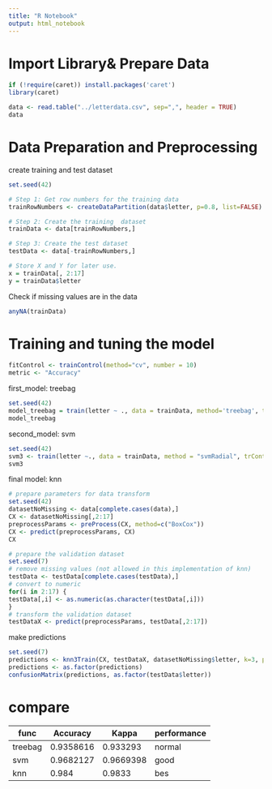 ```yaml
---
title: "R Notebook"
output: html_notebook
---
```



# Import Library& Prepare Data

```r
if (!require(caret)) install.packages('caret')
library(caret)
```


```r
data <- read.table("../letterdata.csv", sep=",", header = TRUE)
data
```


# Data Preparation and Preprocessing

create training and test dataset
```r
set.seed(42)

# Step 1: Get row numbers for the training data
trainRowNumbers <- createDataPartition(data$letter, p=0.8, list=FALSE)

# Step 2: Create the training  dataset
trainData <- data[trainRowNumbers,]

# Step 3: Create the test dataset
testData <- data[-trainRowNumbers,]

# Store X and Y for later use.
x = trainData[, 2:17]
y = trainData$letter  
```



Check if missing values are in the data

```r
anyNA(trainData)
```



# Training and tuning the model

```r
fitControl <- trainControl(method="cv", number = 10)
metric <- "Accuracy"
```

first_model: treebag
```r
set.seed(42)
model_treebag = train(letter ~ ., data = trainData, method='treebag', trControl = fitControl)
model_treebag
```

second_model: svm
```r
set.seed(42)
svm3 <- train(letter ~., data = trainData, method = "svmRadial", trControl = fitControl, metric=metric, tuneLength = 10)
svm3
```


final model: knn
```r
# prepare parameters for data transform
set.seed(42)
datasetNoMissing <- data[complete.cases(data),]
CX <- datasetNoMissing[,2:17]
preprocessParams <- preProcess(CX, method=c("BoxCox"))
CX <- predict(preprocessParams, CX)
CX
```

```r
# prepare the validation dataset
set.seed(7)
# remove missing values (not allowed in this implementation of knn)
testData <- testData[complete.cases(testData),]
# convert to numeric
for(i in 2:17) {
testData[,i] <- as.numeric(as.character(testData[,i]))
}
# transform the validation dataset
testDataX <- predict(preprocessParams, testData[,2:17])

```

make predictions
```r

set.seed(7)
predictions <- knn3Train(CX, testDataX, datasetNoMissing$letter, k=3, prob=FALSE)
predictions <- as.factor(predictions)
confusionMatrix(predictions, as.factor(testData$letter))

```


# compare

| func    | Accuracy  | Kappa     | performance |
| ------- | --------- | --------- | ----------- |
| treebag | 0.9358616 | 0.933293  | normal      |
| svm     | 0.9682127 | 0.9669398 | good        |
| knn     | 0.984     | 0.9833    | bes         |









